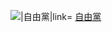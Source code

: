 [[File:BlueGreenCircles.png|{{{1|15px}}}|自由黨|link=]] [[自由黨 (香港)|自由黨]]<noinclude>
{{Documentation}}
[[Category:香港政党标示模板|{{PAGENAME}}]]
</noinclude>